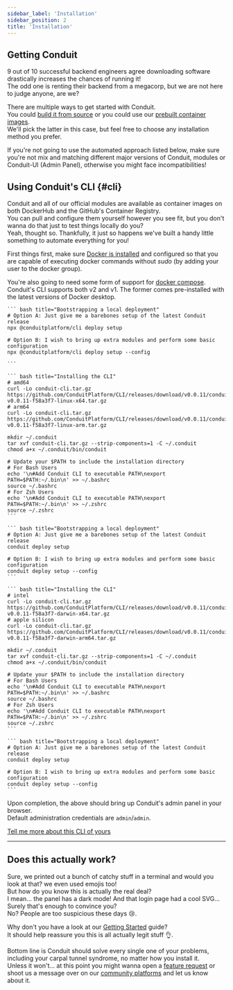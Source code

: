 ```yaml
---
sidebar_label: 'Installation'
sidebar_position: 2
title: 'Installation'
---
```



## Getting Conduit

9 out of 10 successful backend engineers agree downloading software drastically increases the chances of running it!<br />
The odd one is renting their backend from a megacorp, but we are not here to judge anyone, are we?<br />

There are multiple ways to get started with Conduit.<br />
You could [build it from source](https://github.com/ConduitPlatform/Conduit#running-from-source-)
or you could use our [prebuilt container images](https://github.com/orgs/ConduitPlatform/packages?sort_by=downloads_desc&visibility=public).<br />
We'll pick the latter in this case, but feel free to choose any installation method you prefer.

If you're not going to use the automated approach listed below, make sure you're not mix and matching different major versions of
Conduit, modules or Conduit-UI (Admin Panel), otherwise you might face incompatibilities!

## Using Conduit's CLI {#cli}

Conduit and all of our official modules are available as container images on both DockerHub and the GitHub's Container Registry.<br />
You can pull and configure them yourself however you see fit, but you don't wanna do that just to test things locally do you?<br />
Yeah, thought so. Thankfully, it just so happens we've built a handy little something to automate everything for you!

First things first, make sure [Docker is installed](https://docs.docker.com/get-docker/) and
configured so that you are capable of executing docker commands without *sudo* (by adding your user to the docker group).

You're also going to need some form of support for [docker compose](https://docs.docker.com/compose/install/).<br />
Conduit's CLI supports both v2 and v1. The former comes pre-installed with the latest versions of Docker desktop.

<Tabs>
  <TabItem value="npm" label="npm">

    ``` bash title="Bootstrapping a local deployment"
    # Option A: Just give me a barebones setup of the latest Conduit release
    npx @conduitplatform/cli deploy setup

    # Option B: I wish to bring up extra modules and perform some basic configuration
    npx @conduitplatform/cli deploy setup --config

    ```
  </TabItem>

  [//]: # (TODO: We should use website-level redirects for latest release links)
  <TabItem value="linux" label="Linux">

    ``` bash title="Installing the CLI"
    # amd64
    curl -Lo conduit-cli.tar.gz https://github.com/ConduitPlatform/CLI/releases/download/v0.0.11/conduit-v0.0.11-f58a3f7-linux-x64.tar.gz
    # arm64
    curl -Lo conduit-cli.tar.gz https://github.com/ConduitPlatform/CLI/releases/download/v0.0.11/conduit-v0.0.11-f58a3f7-linux-arm.tar.gz

    mkdir ~/.conduit
    tar xvf conduit-cli.tar.gz --strip-components=1 -C ~/.conduit
    chmod a+x ~/.conduit/bin/conduit

    # Update your $PATH to include the installation directory
    # For Bash Users
    echo '\n#Add Conduit CLI to executable PATH\nexport PATH=$PATH:~/.bin\n' >> ~/.bashrc
    source ~/.bashrc
    # For Zsh Users
    echo '\n#Add Conduit CLI to executable PATH\nexport PATH=$PATH:~/.bin\n' >> ~/.zshrc
    source ~/.zshrc
    ```

    ``` bash title="Bootstrapping a local deployment"
    # Option A: Just give me a barebones setup of the latest Conduit release
    conduit deploy setup

    # Option B: I wish to bring up extra modules and perform some basic configuration
    conduit deploy setup --config
    ```
  </TabItem>
  <TabItem value="mac" label="Mac">

    ``` bash title="Installing the CLI"
    # intel
    curl -Lo conduit-cli.tar.gz https://github.com/ConduitPlatform/CLI/releases/download/v0.0.11/conduit-v0.0.11-f58a3f7-darwin-x64.tar.gz
    # apple silicon
    curl -Lo conduit-cli.tar.gz https://github.com/ConduitPlatform/CLI/releases/download/v0.0.11/conduit-v0.0.11-f58a3f7-darwin-arm64.tar.gz

    mkdir ~/.conduit
    tar xvf conduit-cli.tar.gz --strip-components=1 -C ~/.conduit
    chmod a+x ~/.conduit/bin/conduit

    # Update your $PATH to include the installation directory
    # For Bash Users
    echo '\n#Add Conduit CLI to executable PATH\nexport PATH=$PATH:~/.bin\n' >> ~/.bashrc
    source ~/.bashrc
    # For Zsh Users
    echo '\n#Add Conduit CLI to executable PATH\nexport PATH=$PATH:~/.bin\n' >> ~/.zshrc
    source ~/.zshrc
    ```

    ``` bash title="Bootstrapping a local deployment"
    # Option A: Just give me a barebones setup of the latest Conduit release
    conduit deploy setup

    # Option B: I wish to bring up extra modules and perform some basic configuration
    conduit deploy setup --config
    ```
  </TabItem>

  [//]: # (<TabItem value="windows" label="Windows">)

  [//]: # ()
  [//]: # (``` bash title="Installing the CLI")

  [//]: # (curl -Lo conduit-cli.tar.gz https://github.com/ConduitPlatform/CLI/releases/download/v0.0.11/conduit-v0.0.11-f58a3f7-win32-x64.tar.gz)

  [//]: # ()
  [//]: # (TODO...)

  [//]: # (```)

  [//]: # ()
  [//]: # (``` bash title="Bootstrapping a local deployment")

  [//]: # (# Option A: Just give me a barebones setup of the latest Conduit release)

  [//]: # (conduit deploy setup)

  [//]: # ()
  [//]: # (# Option B: I wish to bring up extra modules and perform some basic configuration)

  [//]: # (conduit deploy setup --config)

  [//]: # (```)

  [//]: # (</TabItem>)
</Tabs>

Upon completion, the above should bring up Conduit's admin panel in your browser.<br />
Default administration credentials are `admin`/`admin`.

[Tell me more about this CLI of yours](./cli)

-------------------------------------------------

## Does this actually work?

Sure, we printed out a bunch of catchy stuff in a terminal and would you look at that? we even used emojis too!<br />
But how do you know this is actually the real deal?<br />
I mean... the panel has a dark mode! And that login page had a cool SVG... Surely that's enough to convince you?<br />
No? People are too suspicious these days 😢.

Why don't you have a look at our [Getting Started](./get-started) guide?<br />
It should help reassure you this is all actually legit stuff 👌.

Bottom line is Conduit should solve every single one of your problems, including your carpal tunnel syndrome, no matter how you install it.<br />
Unless it won't... at this point you might wanna open a [feature request](https://github.com/ConduitPlatform/Conduit/issues/new/choose)
or shoot us a message over on our [community platforms](https://getconduit.dev/contribute) and let us know about it.
